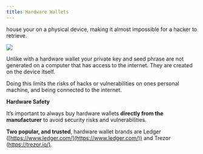 ```yaml
---
title: Hardware Wallets
---
```


<Nutshell children="Hardware Wallets" glossaryEntry="content/glossary/hardware_wallet.mdx" />  house your <Nutshell children="private key" glossaryEntry="content/glossary/private_key.mdx" />  on a physical device, making it almost impossible for a hacker to retrieve.&#x20;

![](/assets/bit-ledgers-alt-stroage.jpg)

Unlike <Nutshell children="software wallets," glossaryEntry="content/glossary/software_wallet.mdx" />  with a hardware wallet your private key and seed phrase are not generated on a computer that has access to the internet. They are created on the device itself.&#x20;

Doing this limits the risks of hacks or vulnerabilities on ones personal machine, and being connected to the internet.&#x20;

**Hardware Safety**

It’s important to always buy hardware wallets **directly from the manufacturer** to avoid security risks and vulnerabilities.&#x20;

**Two popular, and trusted**, hardware wallet brands are Ledger ([https://www.ledger.com/](https://www.ledger.com/)) and Trezor ([https://trezor.io/)](https://trezor.io/).

